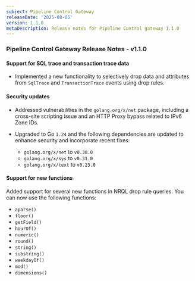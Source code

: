 ```yaml
---
subject: Pipeline Control Gateway 
releaseDate: '2025-08-05'
version: 1.1.0
metaDescription: Release notes for Pipeline Control gateway 1.1.0
---
```


### Pipeline Control Gateway Release Notes - v1.1.0

#### Support for SQL trace and transaction trace data
* Implemented a new functionality to selectively drop data and attributes from `SqlTrace` and `TransactionTrace` events using drop rules.

#### Security updates

* Addressed vulnerabilities in the `golang.org/x/net` package, including a cross-site scripting issue and an HTTP Proxy bypass related to IPv6 Zone IDs.

* Upgraded to Go `1.24` and the following dependencies are updated to enhance security and incorporate recent fixes:
   * `golang.org/x/net` to `v0.38.0`
   * `golang.org/x/sys` to `v0.31.0`
   * `golang.org/x/text` to `v0.23.0`

#### Support for new functions

Added support for several new functions in NRQL drop rule queries. You can now use the following functions:

- `aparse()`
- `floor()`
- `getField()`
- `hourOf()`
- `numeric()`
- `round()`
- `string()`
- `substring()`
- `weekdayOf()`
- `mod()`
- `dimensions()`

